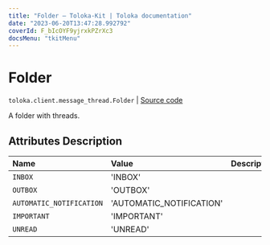 ```yaml
---
title: "Folder — Toloka-Kit | Toloka documentation"
date: "2023-06-20T13:47:28.992792"
coverId: F_bIcOYF9yjrxkPZrXc3
docsMenu: "tkitMenu"
---
```


# Folder

`toloka.client.message_thread.Folder` | [Source code](https://github.com/Toloka/toloka-kit/blob/v1.2.0/src/client/message_thread.py#L35)

A folder with threads.

## Attributes Description

| Name | Value | Description |
| :------| :-----------| :----------| 
`INBOX`|'INBOX'|
`OUTBOX`|'OUTBOX'|
`AUTOMATIC_NOTIFICATION`|'AUTOMATIC_NOTIFICATION'|
`IMPORTANT`|'IMPORTANT'|
`UNREAD`|'UNREAD'|